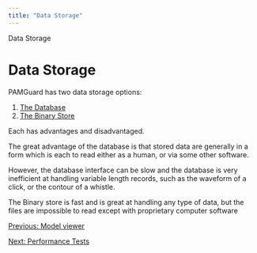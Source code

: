 ```yaml
---
title: "Data Storage"
---
```

 Data Storage  

Data Storage
============

PAMGuard has two data storage options:

1.  [The Database](../../../utilities/generalDatabaseHelp/docs/database_database.html)
2.  [The Binary Store](../../../utilities/BinaryStore.docs/binarystore_overview.html)

Each has advantages and disadvantaged.

The great advantage of the database is that stored data are generally in a form which is each to read either as a human, or via some other software.

However, the database interface can be slow and the database is very inefficient at handling variable length records, such as the waveform of a click, or the contour of a whistle.

The Binary store is fast and is great at handling any type of data, but the files are impossible to read except with proprietary computer software

[Previous: Model viewer](modelViewer.html)

[Next: Performance Tests](performanceTests.html)